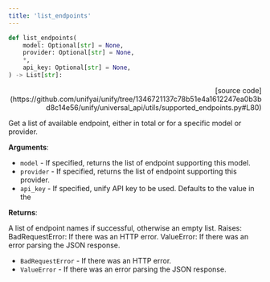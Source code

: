 ```yaml
---
title: 'list_endpoints'
---
```


```python
def list_endpoints(
    model: Optional[str] = None,
    provider: Optional[str] = None,
    *,
    api_key: Optional[str] = None,
) -> List[str]:
```

<p align="right">[source code](https://github.com/unifyai/unify/tree/1346721137c78b51e4a1612247ea0b3bd8c14e56/unify/universal_api/utils/supported_endpoints.py#L80)</p>

Get a list of available endpoint, either in total or for a specific model or
provider.

**Arguments**:

- `model` - If specified, returns the list of endpoint supporting this model.
- `provider` - If specified, returns the list of endpoint supporting this provider.
- `api_key` - If specified, unify API key to be used. Defaults to the value in the



**Returns**:

A list of endpoint names if successful, otherwise an empty list.
Raises:
BadRequestError: If there was an HTTP error.
ValueError: If there was an error parsing the JSON response.
- `BadRequestError` - If there was an HTTP error.
- `ValueError` - If there was an error parsing the JSON response.